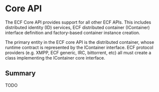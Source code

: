 =Core API=

The ECF Core API provides support for all other ECF APIs. This includes distributed identity (ID) services, ECF distributed container (IContainer) interface definition and factory-based container instance creation.

The primary entity in the ECF core API is the distributed container, whose runtime contract is represented by the IContainer interface. ECF protocol providers (e.g. XMPP, ECF generic, IRC, bittorrent, etc) all must create a
class implementing the IContainer core interface.

==Summary==

TODO